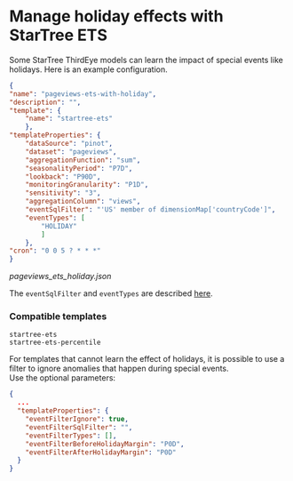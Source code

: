 # Manage holiday effects with StarTree ETS

Some StarTree ThirdEye models can learn the impact of special events like holidays. Here is an example configuration.

```json
{  
"name": "pageviews-ets-with-holiday",  
"description": "",  
"template": {  
	"name": "startree-ets"  
	},  
"templateProperties": {  
	"dataSource": "pinot",  
	"dataset": "pageviews",  
	"aggregationFunction": "sum",  
	"seasonalityPeriod": "P7D",  
	"lookback": "P90D",  
	"monitoringGranularity": "P1D",  
	"sensitivity": "3",  
	"aggregationColumn": "views",  
	"eventSqlFilter": "'US' member of dimensionMap['countryCode']", 
	"eventTypes": [
		"HOLIDAY" 
		]
	},  
"cron": "0 0 5 ? * * *"  
}
```
*pageviews_ets_holiday.json*

The `eventSqlFilter` and `eventTypes` are described [here](../operators/event-fetcher.md). 

### Compatible templates

```
startree-ets
startree-ets-percentile
```

For templates that cannot learn the effect of holidays, it is possible to use a filter to ignore anomalies that happen 
during special events.  
Use the optional parameters:  
```json
{
  ...
  "templateProperties": {
    "eventFilterIgnore": true,
    "eventFilterSqlFilter": "",
    "eventFilterTypes": [],
    "eventFilterBeforeHolidayMargin": "P0D",
    "eventFilterAfterHolidayMargin": "P0D"  
  }
}
```

